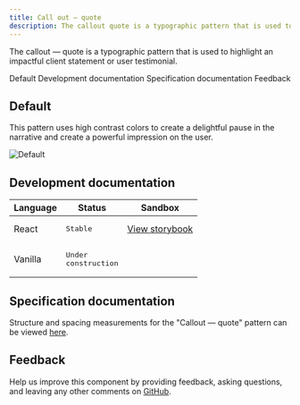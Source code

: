 ```yaml
---
title: Call out – quote
description: The callout quote is a typographic pattern that is used to highlight an impactful client statement or user testimonial.
---
```


<PageDescription>

The callout &mdash; quote is a typographic pattern that is used to highlight an impactful client statement or user testimonial.

</PageDescription>

<AnchorLinks>

<AnchorLink>Default</AnchorLink>
<AnchorLink>Development documentation</AnchorLink>
<AnchorLink>Specification documentation</AnchorLink>
<AnchorLink>Feedback</AnchorLink>

</AnchorLinks>

## Default
This pattern uses high contrast colors to create a delightful pause in the narrative and create a powerful impression on the user.

![Default](../../images/pattern/callout-quote.jpg)


## Development documentation

| Language      | Status        | Sandbox                                                                              |
| ------------- | -----------   | ------------------------------------------------------------------------             |
| React         | <div><span class="bx--tag bx--tag--green"><pre>Stable</pre></span></div>        | [View storybook](https://ibmdotcom-react.mybluemix.net/?path=/story/patterns-blocks-calloutquote--default)     |
| Vanilla       | <div><span class="bx--tag bx--tag--cool-gray"><pre>Under construction</pre></span></div>  |

## Specification documentation

Structure and spacing measurements for the "Callout &mdash; quote" pattern can be viewed [here](https://ibm.box.com/s/5p4zb97inftv5bj6dabgk8cpp9fbdr4w).

## Feedback

Help us improve this component by providing feedback, asking questions, and leaving any other comments on [GitHub](https://github.com/carbon-design-system/ibm-dotcom-library).
